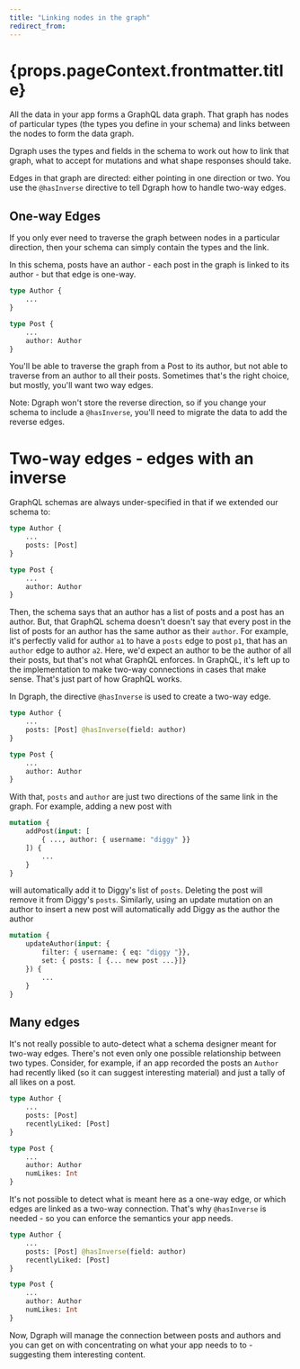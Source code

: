 ```yaml
---
title: "Linking nodes in the graph"
redirect_from:
---
```


<h1>{props.pageContext.frontmatter.title}</h1>

All the data in your app forms a GraphQL data graph.  That graph has nodes of particular types (the types you define in your schema) and links between the nodes to form the data graph.

Dgraph uses the types and fields in the schema to work out how to link that graph, what to accept for mutations and what shape responses should take.  

Edges in that graph are directed: either pointing in one direction or two.  You use the `@hasInverse` directive to tell Dgraph how to handle two-way edges.

## <a name="One-way Edges"></a>One-way Edges

If you only ever need to traverse the graph between nodes in a particular direction, then your schema can simply contain the types and the link. 

In this schema, posts have an author - each post in the graph is linked to its author - but that edge is one-way.  

```graphql
type Author {
    ...
}

type Post {
    ...
    author: Author
}
```

You'll be able to traverse the graph from a Post to its author, but not able to traverse from an author to all their posts.  Sometimes that's the right choice, but mostly, you'll want two way edges.  

Note: Dgraph won't store the reverse direction, so if you change your schema to include a `@hasInverse`, you'll need to migrate the data to add the reverse edges.

# <a name="Inverse"></a>Two-way edges - edges with an inverse

GraphQL schemas are always under-specified in that if we extended our schema to:

```graphql
type Author {
    ...
    posts: [Post]
}

type Post {
    ...
    author: Author
}
```

Then, the schema says that an author has a list of posts and a post has an author.  But, that GraphQL schema doesn't doesn't say that every post in the list of posts for an author has the same author as their `author`.  For example, it's perfectly valid for author `a1` to have a `posts` edge to post `p1`, that has an `author` edge to author `a2`.  Here, we'd expect an author to be the author of all their posts, but that's not what GraphQL enforces.  In GraphQL, it's left up to the implementation to make two-way connections in cases that make sense.  That's just part of how GraphQL works.

In Dgraph, the directive `@hasInverse` is used to create a two-way edge.  

```graphql
type Author {
    ...
    posts: [Post] @hasInverse(field: author)
}

type Post {
    ...
    author: Author
}
```

With that, `posts` and `author` are just two directions of the same link in the graph.  For example,  adding a new post with

```graphql
mutation {
    addPost(input: [ 
        { ..., author: { username: "diggy" }}
    ]) {
        ...
    }
}
```

will automatically add it to Diggy's list of `posts`.  Deleting the post will remove it from Diggy's `posts`.  Similarly, using an update mutation on an author to insert a new post will automatically add Diggy as the author the author

```graphql
mutation {
    updateAuthor(input: {
        filter: { username: { eq: "diggy "}},
        set: { posts: [ {... new post ...}]}
    }) {
        ...
    }
}
```

## <a name="Many edges"></a>Many edges

It's not really possible to auto-detect what a schema designer meant for two-way edges.  There's not even only one possible relationship between two types. Consider, for example, if an app recorded the posts an `Author` had recently liked (so it can suggest interesting material) and just a tally of all likes on a post.

```graphql
type Author {
    ...
    posts: [Post]
    recentlyLiked: [Post]
}

type Post {
    ...
    author: Author
    numLikes: Int
}
```

It's not possible to detect what is meant here as a one-way edge, or which edges are linked as a two-way connection.  That's why `@hasInverse` is needed - so you can enforce the semantics your app needs.

```graphql
type Author {
    ...
    posts: [Post] @hasInverse(field: author)
    recentlyLiked: [Post]
}

type Post {
    ...
    author: Author
    numLikes: Int
}
```

Now, Dgraph will manage the connection between posts and authors and you can get on with concentrating on what your app needs to to - suggesting them interesting content.